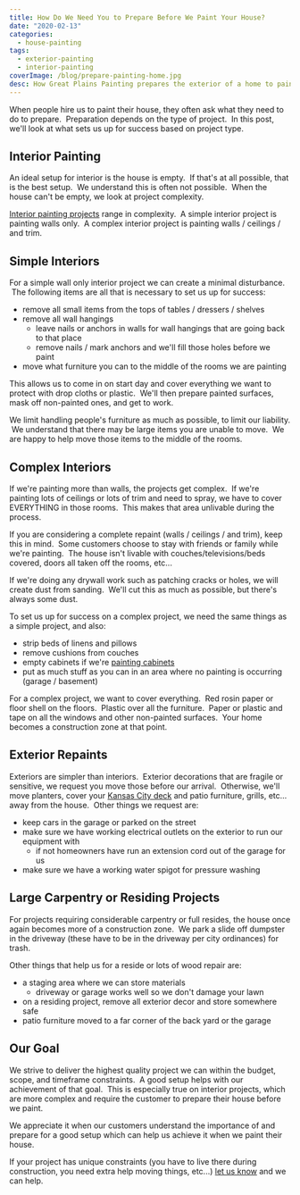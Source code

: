 ```yaml
---
title: How Do We Need You to Prepare Before We Paint Your House?
date: "2020-02-13"
categories:
  - house-painting
tags:
  - exterior-painting
  - interior-painting
coverImage: /blog/prepare-painting-home.jpg
desc: How Great Plains Painting prepares the exterior of a home to paint
---
```


When people hire us to paint their house, they often ask what they need to do to prepare.  Preparation depends on the type of project.  In this post, we'll look at what sets us up for success based on project type.

## Interior Painting

An ideal setup for interior is the house is empty.  If that's at all possible, that is the best setup.  We understand this is often not possible.  When the house can't be empty, we look at project complexity.

[Interior painting projects](https://greatplainspaintingkc.com/interior-painting-kansas-city/) range in complexity.  A simple interior project is painting walls only.  A complex interior project is painting walls / ceilings / and trim.

## Simple Interiors

For a simple wall only interior project we can create a minimal disturbance.  The following items are all that is necessary to set us up for success:

- remove all small items from the tops of tables / dressers / shelves
- remove all wall hangings
  - leave nails or anchors in walls for wall hangings that are going back to that place
  - remove nails / mark anchors and we'll fill those holes before we paint
- move what furniture you can to the middle of the rooms we are painting

This allows us to come in on start day and cover everything we want to protect with drop cloths or plastic.  We'll then prepare painted surfaces, mask off non-painted ones, and get to work.

We limit handling people's furniture as much as possible, to limit our liability.  We understand that there may be large items you are unable to move.  We are happy to help move those items to the middle of the rooms.

## Complex Interiors

If we're painting more than walls, the projects get complex.  If we're painting lots of ceilings or lots of trim and need to spray, we have to cover EVERYTHING in those rooms.  This makes that area unlivable during the process.

If you are considering a complete repaint (walls / ceilings / and trim), keep this in mind.  Some customers choose to stay with friends or family while we're painting.  The house isn't livable with couches/televisions/beds covered, doors all taken off the rooms, etc...

If we're doing any drywall work such as patching cracks or holes, we will create dust from sanding.  We'll cut this as much as possible, but there's always some dust.

To set us up for success on a complex project, we need the same things as a simple project, and also:

- strip beds of linens and pillows
- remove cushions from couches
- empty cabinets if we're [painting cabinets](https://greatplainspaintingkc.com/interior-painting-cabinets-wood-trim-kansas-city/)
- put as much stuff as you can in an area where no painting is occurring (garage / basement)

For a complex project, we want to cover everything.  Red rosin paper or floor shell on the floors.  Plastic over all the furniture.  Paper or plastic and tape on all the windows and other non-painted surfaces.  Your home becomes a construction zone at that point.

## Exterior Repaints

Exteriors are simpler than interiors.  Exterior decorations that are fragile or sensitive, we request you move those before our arrival.  Otherwise, we'll move planters, cover your [Kansas City deck](https://heartlanddecks.com/) and patio furniture, grills, etc... away from the house.  Other things we request are:

- keep cars in the garage or parked on the street
- make sure we have working electrical outlets on the exterior to run our equipment with
  - if not homeowners have run an extension cord out of the garage for us
- make sure we have a working water spigot for pressure washing

## Large Carpentry or Residing Projects

For projects requiring considerable carpentry or full resides, the house once again becomes more of a construction zone.  We park a slide off dumpster in the driveway (these have to be in the driveway per city ordinances) for trash.

Other things that help us for a reside or lots of wood repair are:

- a staging area where we can store materials
  - driveway or garage works well so we don't damage your lawn
- on a residing project, remove all exterior decor and store somewhere safe
- patio furniture moved to a far corner of the back yard or the garage

## Our Goal

We strive to deliver the highest quality project we can within the budget, scope, and timeframe constraints.  A good setup helps with our achievement of that goal.  This is especially true on interior projects, which are more complex and require the customer to prepare their house before we paint.

We appreciate it when our customers understand the importance of and prepare for a good setup which can help us achieve it when we paint their house.

If your project has unique constraints (you have to live there during construction, you need extra help moving things, etc...) [let us know](https://greatplainspaintingkc.com/contact/) and we can help.
